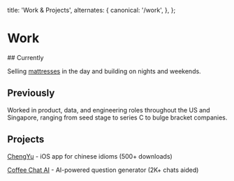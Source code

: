 
  title: 'Work & Projects',
  alternates: {
    canonical: '/work',
  },
};

# Work

<AnimatedName />
## Currently

Selling [mattresses](https://serta.com.sg/) in the day and building on nights and weekends.

## Previously

Worked in product, data, and engineering roles throughout the US and Singapore, ranging from seed stage to series C to bulge bracket companies.

## Projects

[ChengYu](https://apps.apple.com/us/app/chengyu-daily-chinese-idioms/id6740611324) - iOS app for chinese idioms (500+ downloads)

[Coffee Chat AI](https://www.coffeechatai.com/) - AI-powered question generator (2K+ chats aided)
